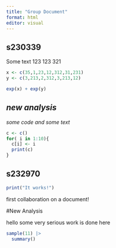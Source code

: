 ```yaml
---
title: "Group Document"
format: html
editor: visual
---
```


## s230339

Some text 123 123 321

```r
x <- c(35,1,23,12,312,31,231)
y <- c(3,213,2,312,3,213,12)

exp(x) + exp(y)
```
## *new analysis*

*some code and some text*

```r
c <- c()
for( i in 1:10){
  c[i] <- i
  print(c)
}
```



## s232970
```r
print("It works!")
```

first collaboration on a document!


#New Analysis

hello some very serious work is done here

```r
sample(11) |> 
  summary()
```
